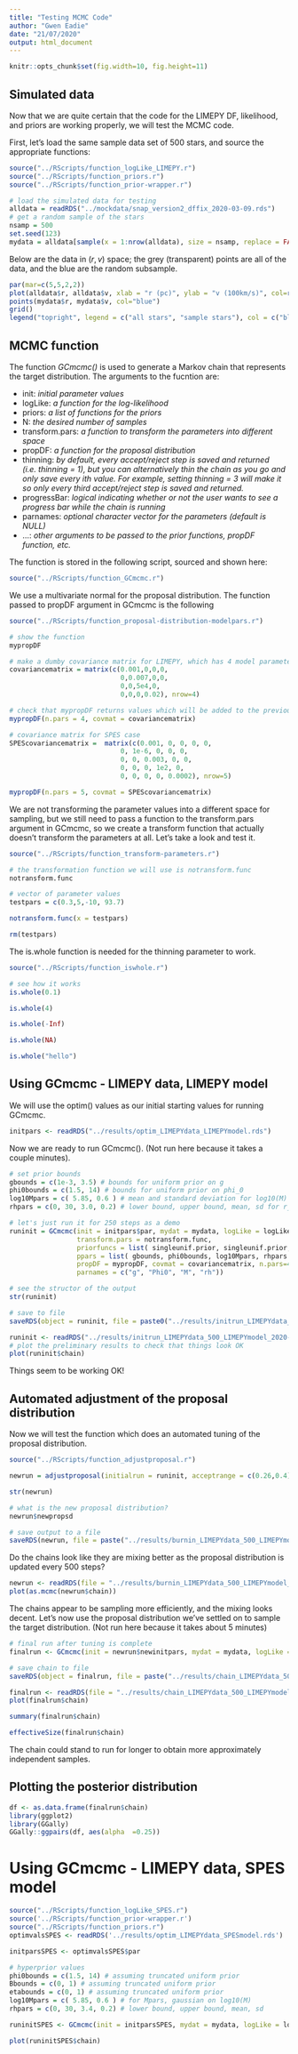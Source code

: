 ```yaml
---
title: "Testing MCMC Code"
author: "Gwen Eadie"
date: "21/07/2020"
output: html_document
---
```

```r
knitr::opts_chunk$set(fig.width=10, fig.height=11)
```
## Simulated data

Now that we are quite certain that the code for the LIMEPY DF, likelihood, and priors are working properly, we will test the MCMC code. 

First, let's load the same sample data set of 500 stars, and source the appropriate functions:
```r
source("../RScripts/function_logLike_LIMEPY.r")
source("../RScripts/function_priors.r")
source("../RScripts/function_prior-wrapper.r")

# load the simulated data for testing
alldata = readRDS("../mockdata/snap_version2_dffix_2020-03-09.rds")
# get a random sample of the stars
nsamp = 500
set.seed(123)
mydata = alldata[sample(x = 1:nrow(alldata), size = nsamp, replace = FALSE), ]

```

Below are the data in $(r,v)$ space; the grey (transparent) points are all of the data, and the blue are the random subsample.
```r
par(mar=c(5,5,2,2))
plot(alldata$r, alldata$v, xlab = "r (pc)", ylab = "v (100km/s)", col=rgb(0,0,0, alpha=0.03), cex.lab=1.5, cex.axis=1.5, main = "simulated data generated from a LIMEPY model")
points(mydata$r, mydata$v, col="blue")
grid()
legend("topright", legend = c("all stars", "sample stars"), col = c("black", "blue"), pch = c(1,1))

```

## MCMC function 

The function _GCmcmc()_ is used to generate a Markov chain that represents the target distribution. The arguments to the fucntion are:

 * init: _initial parameter values_
 * logLike: _a function for the log-likelihood_
 * priors: _a list of functions for the priors_
 * N: _the desired number of samples_
 * transform.pars: _a function to transform the parameters into different space_
 * propDF: _a function for the proposal distribution_
 * thinning: _by default, every accept/reject step is saved and returned (i.e. thinning = 1), but you can alternatively thin the chain as you go and only save every ith value. For example, setting thinning = 3 will make it so only every third accept/reject step is saved and returned._
 * progressBar: _logical indicating whether or not the user wants to see a progress bar while the chain is running_
 * parnames: _optional character vector for the parameters (default is NULL)_
 * ...: _other arguments to be passed to the prior functions, propDF function, etc._

The function is stored in the following script, sourced and shown here:
```r
source("../RScripts/function_GCmcmc.r")

```

We use a multivariate normal for the proposal distribution. The function passed to propDF argument in GCmcmc is the following
```r
source("../RScripts/function_proposal-distribution-modelpars.r")

# show the function
mypropDF

# make a dumby covariance matrix for LIMEPY, which has 4 model parameters
covariancematrix = matrix(c(0.001,0,0,0, 
                            0,0.007,0,0,
                            0,0,5e4,0,
                            0,0,0,0.02), nrow=4)

# check that mypropDF returns values which will be added to the previous parameter values
mypropDF(n.pars = 4, covmat = covariancematrix)

# covariance matrix for SPES case
SPEScovariancematrix =  matrix(c(0.001, 0, 0, 0, 0,
                            0, 1e-6, 0, 0, 0,
                            0, 0, 0.003, 0, 0,
                            0, 0, 0, 1e2, 0,
                            0, 0, 0, 0, 0.0002), nrow=5)

mypropDF(n.pars = 5, covmat = SPEScovariancematrix)

```

We are not transforming the parameter values into a different space for sampling, but we still need to pass a function to the transform.pars argument in GCmcmc, so we create a transform function that actually doesn't transform the parameters at all. Let's take a look and test it.
```r
source("../RScripts/function_transform-parameters.r")

# the transformation function we will use is notransform.func
notransform.func

# vector of parameter values
testpars = c(0.3,5,-10, 93.7)

notransform.func(x = testpars)

rm(testpars)

```

The is.whole function is needed for the thinning parameter to work. 
```r
source("../RScripts/function_iswhole.r")

# see how it works
is.whole(0.1)

is.whole(4)

is.whole(-Inf)

is.whole(NA)

is.whole("hello")

```

## Using GCmcmc - LIMEPY data, LIMEPY model

We will use the optim() values as our initial starting values for running GCmcmc. 
```r
initpars <- readRDS("../results/optim_LIMEPYdata_LIMEPYmodel.rds")

```

Now we are ready to run GCmcmc(). (Not run here because it takes a couple minutes).
```r
# set prior bounds
gbounds = c(1e-3, 3.5) # bounds for uniform prior on g
phi0bounds = c(1.5, 14) # bounds for uniform prior on phi_0
log10Mpars = c( 5.85, 0.6 ) # mean and standard deviation for log10(M)
rhpars = c(0, 30, 3.0, 0.2) # lower bound, upper bound, mean, sd for r_h

# let's just run it for 250 steps as a demo
runinit = GCmcmc(init = initpars$par, mydat = mydata, logLike = logLike.limepy, priors = prior.wrapper, N = 500, 
                 transform.pars = notransform.func, 
                 priorfuncs = list( singleunif.prior, singleunif.prior, normlog10M.prior, truncnorm.prior ),
                 ppars = list( gbounds, phi0bounds, log10Mpars, rhpars ),
                 propDF = mypropDF, covmat = covariancematrix, n.pars=4,
                 parnames = c("g", "Phi0", "M", "rh"))

# see the structor of the output
str(runinit)

# save to file
saveRDS(object = runinit, file = paste0("../results/initrun_LIMEPYdata_500_LIMEPYmodel_", Sys.Date(), ".rds"))
```

```r
runinit <- readRDS("../results/initrun_LIMEPYdata_500_LIMEPYmodel_2020-07-21.rds")
# plot the preliminary results to check that things look OK
plot(runinit$chain)
```

Things seem to be working OK!

## Automated adjustment of the proposal distribution

Now we will test the function which does an automated tuning of the proposal distribution.
```r
source("../RScripts/function_adjustproposal.r")

newrun = adjustproposal(initialrun = runinit, acceptrange = c(0.26,0.4), Nsteps = 250, yourpatience = 10, mydat = mydata, logLike = logLike.limepy, priors = prior.wrapper, transform.pars = notransform.func, priorfuncs = list( singleunif.prior, singleunif.prior, normlog10M.prior, truncnorm.prior ), ppars = list( gbounds, phi0bounds, log10Mpars, rhpars ), propDF = mypropDF, parnames = c("g", "Phi_0", "M", "r_h"), n.pars=4)

str(newrun)

# what is the new proposal distribution?
newrun$newpropsd

# save output to a file
saveRDS(newrun, file = paste("../results/burnin_LIMEPYdata_500_LIMEPYmodel_", Sys.Date(), ".rds", sep="") )
```

Do the chains look like they are mixing better as the proposal distribution is updated every 500 steps?
```r
newrun <- readRDS(file = "../results/burnin_LIMEPYdata_500_LIMEPYmodel_2020-07-21.rds")
plot(as.mcmc(newrun$chain))
```

The chains appear to be sampling more efficiently, and the mixing looks decent. Let's now use the proposal distribution we've settled on to sample the target distribution. (Not run here because it takes about 5 minutes)
```r

# final run after tuning is complete
finalrun <- GCmcmc(init = newrun$newinitpars, mydat = mydata, logLike = logLike.limepy, priors = prior.wrapper, N = 5e3, transform.pars = notransform.func, priorfuncs = list( singleunif.prior, singleunif.prior, normlog10M.prior, truncnorm.prior ), ppars = list( gbounds, phi0bounds, log10Mpars, rhpars ), propDF = mypropDF, parnames = c("g", "Phi_0", "M", "r_h"), n.pars=4, covmat=newrun$newpropsd)

# save chain to file
saveRDS(object = finalrun, file = paste("../results/chain_LIMEPYdata_500_LIMEPYmodel_", Sys.Date(), ".rds", sep="") )
```

```r
finalrun <- readRDS(file = "../results/chain_LIMEPYdata_500_LIMEPYmodel_2020-07-21.rds")
plot(finalrun$chain)

summary(finalrun$chain)

effectiveSize(finalrun$chain)
```

The chain could stand to run for longer to obtain more approximately independent samples. 

## Plotting the posterior distribution
```r
df <- as.data.frame(finalrun$chain)
library(ggplot2)
library(GGally)
GGally::ggpairs(df, aes(alpha  =0.25))

```


# Using GCmcmc - LIMEPY data, SPES model

```r
source("../RScripts/function_logLike_SPES.r")
source('../RScripts/function_prior-wrapper.r')
source("../RScripts/function_priors.r")
optimvalsSPES <- readRDS('../results/optim_LIMEPYdata_SPESmodel.rds')

initparsSPES <- optimvalsSPES$par

# hyperprior values
phi0bounds = c(1.5, 14) # assuming truncated uniform prior
Bbounds = c(0, 1) # assuming truncated uniform prior
etabounds = c(0, 1) # assuming truncated uniform prior
log10Mpars = c( 5.85, 0.6 ) # for Mpars, gaussian on log10(M)
rhpars = c(0, 30, 3.4, 0.2) # lower bound, upper bound, mean, sd 

```


```r


runinitSPES <- GCmcmc(init = initparsSPES, mydat = mydata, logLike = logLike.spes, N=250, transform.pars = notransform.func, priors = prior.wrapper, priorfuncs = list( singleunif.prior, singleunif.prior, singleunif.prior, normlog10M.prior, truncnorm.prior ), ppars = list( phi0bounds, Bbounds, etabounds, log10Mpars, rhpars ), propDF = mypropDF, covmat = SPEScovariancematrix, n.pars=5, parnames = c("Phi_0", "B", "eta", "M", "r_h"), progressBar = FALSE )

plot(runinitSPES$chain)
```
